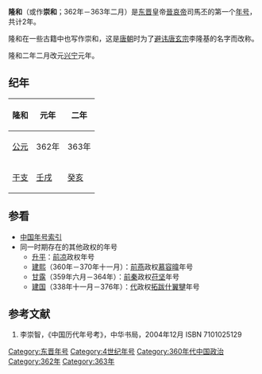 {{Eranamebox|年号= 隆和
|起讫时间= 362年－363年二月
|政权= [[东晋|东晋]]
|帝王= [[晉哀帝|晉哀帝]]司馬丕
|历时= 2年
|timeline= <timeline>
ImageSize  = width:200 height:50
PlotArea   = width:180 height:30 left:10 bottom:20
TimeAxis   = orientation:horizontal
DateFormat = yyyy
Period     = from:317 till:420
AlignBars  = early
ScaleMajor = increment:103 start:317
Colors =
  id:canvas value:rgb(1,1,0.85)
BackgroundColors = canvas:canvas
PlotData =
  width:15 color:black
  bar:era from:start till:end
  bar:era from:361 till:365 color:red
  bar:era from:362 till:363 color:yellow
</timeline>
|说明= 隆和在东晋及晉哀帝时期的位置
}}
'''隆和'''（或作'''崇和'''；362年－363年二月）是[[东晋|东晋]]皇帝[[晉哀帝|晉哀帝]]司馬丕的第一个[[年号|年号]]，共计2年。

隆和在一些古籍中也写作崇和，这是[[唐朝|唐朝]]时为了[[避讳|避讳]][[唐玄宗|唐玄宗]]李隆基的名字而改称。

隆和二年二月改元[[兴宁_(年号)|兴宁]]元年。

==纪年==
{| class="wikitable" 
|-
!隆和!!元年!!二年
|-
![[公元纪年|公元]]
|362年||363年
|-
![[干支纪年|干支]]
|[[壬戌|壬戌]]||[[癸亥|癸亥]]
|}

==参看==
*[[中国年号索引|中国年号索引]]
*同一时期存在的其他政权的年号
**[[升平|升平]]：[[前凉|前凉]]政权年号
**[[建熙|建熙]]（360年－370年十一月）：[[前燕|前燕]]政权[[慕容暐|慕容暐]]年号
**[[甘露_(前秦)|甘露]]（359年六月－364年）：[[前秦|前秦]]政权[[苻坚|苻坚]]年号
**[[建国_(代)|建国]]（338年十一月－376年）：[[代_(十六国)|代]]政权[[拓跋什翼犍|拓跋什翼犍]]年号

==参考文献==
#李崇智，《中国历代年号考》，中华书局，2004年12月 ISBN 7101025129

{{年号|[[升平|升平]]|[[中国年号索引|中国年号]]|[[兴宁_(年号)|兴宁]]}}
{{晉十六國年號}}
[[Category:东晋年号|Category:东晋年号]]
[[Category:4世纪年号|Category:4世纪年号]]
[[Category:360年代中国政治|Category:360年代中国政治]]
[[Category:362年|Category:362年]]
[[Category:363年|Category:363年]]